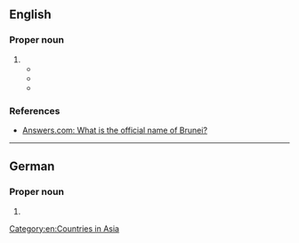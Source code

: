 ==English==
{{wikipedia}}

===Proper noun===
{{en-proper noun}}

# {{senseid|en|Q921}}{{n-g|The official name of [[Brunei]].}}
#* {{quote-book|en|year=1992 |title=Brunei Darussalam |author=Broadcasting and Information Department, Prime Minister's Office. Brunei |page=11 |ISBN= |passage=Islam spread rapidly when Sharif Ali from Taif, Saudi Arabia, who was a descendant of the Prophet's grandson, Sayidina Hasan, became Sultan (Seri Sultan Berkat), succeeding his fatherin-law, Sultan Ahmad. His orderly and just rule based on Islam made '''Brunei Darussalam''' a respected and powerful country. }}
#* {{quote-book|en|year=2007  |title=Brunei Air Force Handbook |author=USA International Business Publications |page=21 |ISBN= 1433004291|passage='''Brunei Darussalam''' is situated on the north-west of the island of Borneo, between east longitudes 114 degrees 04' and 11 degrees 23' and north latitudes of 4 degrees 00' and 5 degrees 05'. }}
#* {{quote-book|en|year=2007 |title=Commonwealth Education Partnerships|author=Commonwealth Secretariat |page= |ISBN=0954962915 |passage=To inform the future direction and development of inclusive education policy and practice in '''Brunei Darussalam''', it is important that current practices related to school and tertiary levels be monitored and evaluated. }}

===References===
* [http://www.answers.com/Q/What_is_the_official_name_of_Brunei Answers.com: What is the official name of Brunei?]

[[Category:en:Countries in Asia]]

----

==German==

===Proper noun===
{{head|de|proper noun|g=n}}

# {{place|de|country|r/Southeast Asia|t=Brunei Darussalam|t2=Brunei}}